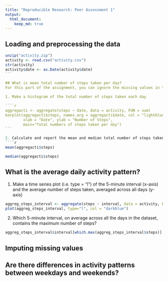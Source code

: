 ```yaml
---
title: "Reproducible Research: Peer Assessment 1"
output: 
  html_document:
    keep_md: true
---
```



## Loading and preprocessing the data
````r
unzip("activity.zip")
activity <- read.csv("activity.csv")
str(activity)
activity$date <- as.Date(activity$date)
```

## What is mean total number of steps taken per day?
For this part of the assignment, you can ignore the missing values in the dataset.

1. Make a histogram of the total number of steps taken each day

````r
aggregacti <- aggregate(steps ~ date, data = activity, FUN = sum)
barplot(aggregacti$steps, names.arg = aggregacti$date, col = "lightblue",
        xlab = "Date", ylab = "Number of Steps", 
        main="Total numbers of steps taken per day")           
```                          

2. Calculate and report the mean and median total number of steps taken per day
````r
mean(aggregacti$steps)
````

````r
median(aggregacti$steps)
````

## What is the average daily activity pattern?

1. Make a time series plot (i.e. type = "l") of the 5-minute interval (x-axis) and the average number of steps taken, averaged across all days (y-axis)

```r
aggreg_steps_interval <- aggregate(steps ~ interval, data = activity, FUN = mean)
plot(aggreg_steps_interval, type="l", col = "darkblue")
````

2. Which 5-minute interval, on average across all the days in the dataset, contains the maximum number of steps?

```r
aggreg_steps_interval$interval[which.max(aggreg_steps_interval$steps)]
````

## Imputing missing values



## Are there differences in activity patterns between weekdays and weekends?
